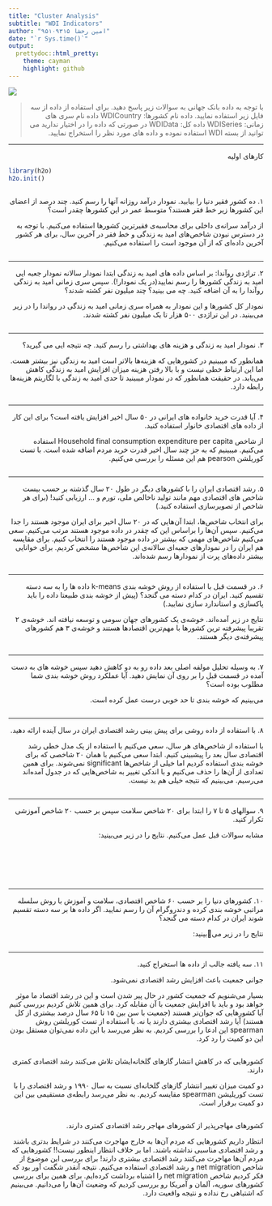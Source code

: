```yaml
---
title: "Cluster Analysis"
subtitle: "WDI Indicators"
author: "امین رخشا ۹۵۱۰۹۳۱۵"
date: "`r Sys.time()`"
output:
  prettydoc::html_pretty:
    theme: cayman
    highlight: github
---
```


<div align="center">
<img  src="images/best_hans_talks_1200x627.jpg"  align = 'center'>
</div>

> <p dir="RTL"> 
با توجه به داده بانک جهانی به سوالات زیر پاسخ دهید. برای استفاده از داده از سه فایل زیر استفاده نمایید.
داده نام کشورها: WDICountry
داده نام سری های زمانی: WDISeries
داده کل: WDIData
در صورتی که داده را در اختیار ندارید می توانید از بسته WDI استفاده نموده و داده های مورد نظر را استخراج نمایید.
</p>

***

<p dir="RTL">
کارهای اولیه
</p>

```r
library(h2o)
h2o.init()
```

```r

```

<p dir="RTL">
۱. ده کشور فقیر دنیا را بیابید. نمودار درآمد روزانه آنها را رسم کنید. چند درصد از اعضای این کشورها زیر خط فقر هستند؟ متوسط عمر در این کشورها چقدر است؟
</p>

<p dir="RTL">
از درآمد سرانه&zwnj;ی داخلی برای محاسبه&zwnj;ی فقیرترین کشورها استفاده می&zwnj;کنیم. با توجه به در دسترس نبودن شاخص&zwnj;های امید به زندگی و خط فقر در آخرین سال، برای هر کشور آخرین داده&zwnj;ای که از آن موجود است را استفاده می&zwnj;کنیم.
</p>


```r

```


***

<p dir="RTL">
۲. تراژدی روآندا: بر اساس داده های امید به زندگی ابتدا نمودار سالانه نمودار جعبه ایی امید به زندگی کشورها را رسم نمایید(در یک نمودار!). سپس سری زمانی امید به زندگی روآندا را به آن اضافه کنید. چه می بینید؟ چند میلیون نفر کشته شدند؟
</p>

<p dir="RTL">
نمودار کل کشورها و این نمودار به همراه سری زمانی امید به زندگی در رواندا را در زیر می&zwnj;بینید. در این تراژدی ۵۰۰ هزار تا یک میلیون نفر کشته شدند.
</p>


```r

```


***

<p dir="RTL">
۳. نمودار امید به زندگی و هزینه های بهداشتی را رسم کنید. چه نتیجه ایی می گیرید؟
</p>

<p dir="RTL">
همانطور که میبینیم در کشورهایی که هزینه&zwnj;ها بالاتر است امید به زندگی نیز بیشتر هست. اما این ارتباط خطی نیست و با بالا رفتن هزینه میزان افزایش امید به زندگی کاهش می&zwnj;یابد. در حقیقت همانطور که در نمودار میبینید تا حدی امید به زندگی با لگاریتم هزینه&zwnj;ها رابطه دارد.
</p>

```r

```

***

<p dir="RTL">
۴. آیا قدرت خرید خانواده های ایرانی در ۵۰ سال اخیر افزایش یافته است؟ برای این کار از داده های اقتصادی خانوار استفاده کنید.
</p>

<p dir="RTL">
از شاخص Household final consumption expenditure per capita استفاده می&zwnj;کنیم. میبینیم که به جز چند سال اخیر قدرت خرید مردم اضافه شده است. با تست کوریلشن pearson هم این مسئله را بررسی می&zwnj;کنیم.
</p>

```r

```


***

<p dir="RTL">
۵. رشد اقتصادی ایران را با کشورهای دیگر در طول ۲۰ سال گذشته بر حسب بیست شاخص های اقتصادی مهم مانند تولید ناخالص ملی، تورم و … ارزیابی کنید! (برای هر شاخص از تصویرسازی استفاده کنید.)
</p>

<p dir="RTL">
برای انتخاب شاخص&zwnj;ها، ابتدا آن&zwnj;هایی که در ۲۰ سال اخیر برای ایران موجود هستند را جدا می&zwnj;کنیم. سپس آن&zwnj;ها را براساس این که چقدر در داده موجود هستند مرتب می&zwnj;کنیم. سعی می&zwnj;کنیم شاخص&zwnj;های مهمی که بیشتر در داده موجود هستند را انتخاب کنیم. برای مقایسه هم ایران را در نمودار&zwnj;های جعبه&zwnj;ای سالانه&zwnj;ی این شاخص&zwnj;ها مشخص کردیم. برای خوانایی بیشتر داده&zwnj;های پرت از نمودارها رسم شده&zwnj;اند.
</p>

```r

```

***

<p dir="RTL">
۶. در قسمت قبل با استفاده از روش خوشه بندی k-means داده ها را به سه دسته تقسیم کنید. ایران در کدام دسته می گنجد؟ (پیش از خوشه بندی طبیعتا داده را باید پاکسازی و استاندارد سازی نمایید.)
</p>

<p dir="RTL">
نتایج در زیر آمده&zwnj;اند. خوشه&zwnj;ی یک کشورهای جهان سومی و توسعه نیافته اند. خوشه&zwnj;ی ۲ تقریبا پیشرفته ترین کشورها با مهم&zwnj;ترین اقتصادها هستند و خوشه&zwnj;ی ۳ هم کشورهای پیشرفته&zwnj;ی دیگر هستند.
</p>

```r

```

***

<p dir="RTL">
۷. به وسیله تحلیل مولفه اصلی بعد داده رو به دو کاهش دهید سپس خوشه های به دست آمده در قسمت قبل را بر روی آن نمایش دهید. آیا عملکرد روش خوشه بندی شما مطلوب بوده است؟
</p>

<p dir="RTL">
می&zwnj;بینیم که خوشه بندی تا حد خوبی درست عمل کرده است.
</p>

```r

```

***

<p dir="RTL">
۸. با استفاده از داده روشی برای پیش بینی رشد اقتصادی ایران در سال آینده ارائه دهید.
</p>

<p dir="RTL">
با استفاده از شاخص&zwnj;های هر سال، سعی می&zwnj;کنیم با استفاده از یک مدل خطی رشد اقتصادی سال بعد را پیشبینی کنیم. ابتدا سعی می&zwnj;کنیم با همان ۲۰ شاخصی که برای خوشه بندی استفاده کردیم اما خیلی از شاخص&zwnj;ها significant نمی&zwnj;شوند. برای همین تعدادی از آن&zwnj;ها را حذف می&zwnj;کنیم و با اندکی تغییر به شاخص&zwnj;هایی که در جدول آمده&zwnj;اند می&zwnj;رسیم. می&zwnj;بینیم که نتیجه خیلی هم بد نیست.
</p>

```r

```

***

<p dir="RTL"> 
۹. سوالهای ۵ تا ۷ را ابتدا برای ۲۰ شاخص سلامت سپس بر حسب ۲۰ شاخص آموزشی تکرار کنید.
</p>

<p dir="RTL">
مشابه سوالات قبل عمل می&zwnj;کنیم. نتایج را در زیر می&zwnj;بینید:
</p>

```r

```


```r

```


```r

```

```r

```

```r

```

```r

```



***

<p dir="RTL"> 
۱۰. کشورهای دنیا را بر حسب ۶۰ شاخص اقتصادی، سلامت و آموزش با روش سلسله مراتبی خوشه بندی کرده و دندروگرام آن را رسم نمایید. اگر داده ها بر سه دسته تقسیم شوند ایران در کدام دسته می گنجد؟
</p>

<p dir="RTL">
نتایج را در زیر میبینید:
</p>


```r

```



***

<p dir="RTL"> 
۱۱. سه یافته جالب از داده ها استخراج کنید.
</p>


<p dir="RTL">
جوانی جمعیت باعث افزایش رشد اقتصادی نمی&zwnj;شود.
</p>
<p dir="RTL">
بسیار می&zwnj;شنویم که جمعیت کشور در حال پیر شدن است و این در رشد اقتصاد ما موثر خواهد بود و باید با افزایش جمعیت با آن مقابله کرد. برای همین تلاش کردیم بررسی کنیم آیا کشورهایی که جوان&zwnj;تر هستند (جمعیت با سن بین ۱۵ تا ۶۵ سال درصد بیشتری از کل هستند) آیا رشد اقتصادی بیشتری دارند یا نه. با استفاده از تست کوریلشن روش spearman این ادعا را بررسی کردیم. به نظر می&zwnj;رسد با این داده نمی&zwnj;توان مستقل بودن این دو کمیت را رد کرد.
</p>


```r

```


<p dir="RTL">
کشورهایی که در کاهش انتشار گازهای گلخانه&zwnj;ایشان تلاش می&zwnj;کنند رشد اقتصادی کمتری دارند.
</p>
<p dir="RTL">
دو کمیت میزان تغییر انتشار گازهای گلخانه&zwnj;ای نسبت به سال ۱۹۹۰ و رشد اقتصادی را با تست کوریلیشن spearman مقایسه کردیم. به نظر می&zwnj;رسد رابطه&zwnj;ی مستقیمی بین این دو کمیت برقرار است.
</p>

```r

```


<p dir="RTL">
کشورهای مهاجرپذیر از کشورهای مهاجر رشد اقتصادی کمتری دارند.
</p>
<p dir="RTL">
انتظار داریم کشورهایی که مردم آن&zwnj;ها به خارج مهاجرت می&zwnj;کنند در شرایط بدتری باشند و رشد اقتصادی مناسبی نداشته باشند. اما بر خلاف انتظار اینطور نیست!! کشورهایی که مردم آن&zwnj;ها مهاجرت می&zwnj;کنند رشد اقتصادی بیشتری دارند! برای بررسی این موضوع از شاخص net migration و رشد اقتصادی استفاده می&zwnj;کنیم. نتیجه آنقدر شگفت آور بود که فکر کردیم شاخص net migration را اشتباه برداشت کرده&zwnj;ایم. برای همین برای بررسی کشورهای سوریه، آلمان و آمریکا رو بررسی کردیم که وضعیت آن&zwnj;ها را می&zwnj;دانیم. می&zwnj;بینیم که اشتباهی رخ نداده و نتیجه واقعیت دارد.
</p>

```r

```

